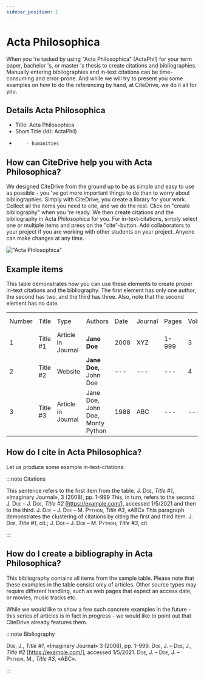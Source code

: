 ```yaml
---
sidebar_position: 1
---
```


# Acta Philosophica

When you 're tasked by using "Acta Philosophica" (ActaPhil) for your term paper, bachelor 's, or master 's thesis to create citations and bibliographies.
Manually entering bibliographies and in-text citations can be time-consuming and error-prone. And while we will try to present you some examples on how to do the referencing by hand, at CiteDrive, we do it all for you.

## Details  Acta Philosophica
* Title: Acta Philosophica
* Short Title (Id): ActaPhil)
*         - humanities


## How can CiteDrive help you with Acta Philosophica?

We designed CiteDrive from the ground up to be as simple and easy to use as possible - you 've got more important things to do than to worry about bibliographies. Simply with CiteDrive, you create a library for your work. Collect all the items you need to cite, and we do the rest. Click on "create bibliography" when you 're ready. We then create citations and the bibliography in Acta Philosophica for you. For in-text-citations, simply select one or multiple items and press on the "cite"-button. Add collaborators to your project if you are working with other students on your project. Anyone can make changes at any time.


!["Acta Philosophica"](images/acta-philosophica.svg "Choose Acta Philosophica in the CiteDrive App")


## Example items

This table demonstrates how you can use these elements to create proper in-text citations and the bibliography. The first element has only one author, the second has two, and the third has three. Also, note that the second element has no date.


<table>
  <tr>
   <td>Number
   </td>
   <td>Title
   </td>
   <td>Type
   </td>
   <td>Authors
   </td>
   <td>Date
   </td>
   <td>Journal
   </td>
   <td>Pages
   </td>
   <td>Volume
   </td>
   <td>Issue
   </td>
   <td>Access Date
   </td>
  </tr>
  <tr>
   <td>1
   </td>
   <td>Title #1
   </td>
   <td>Article in Journal
   </td>
   <td><strong>Jane Doe</strong>
   </td>
   <td>2008
   </td>
   <td>XYZ
   </td>
   <td>1-999
   </td>
   <td>3
   </td>
   <td>2
   </td>
   <td>--
   </td>
  </tr>
  <tr>
   <td>
2
   </td>
   <td>Title #2
   </td>
   <td>Website
   </td>
   <td><strong>Jane Doe, </strong>John Doe
   </td>
   <td>---
   </td>
   <td>---
   </td>
   <td>---
   </td>
   <td>4
   </td>
   <td>---
   </td>
   <td>2020-05-01
   </td>
  </tr>
  <tr>
   <td>3
   </td>
   <td>Title #3
   </td>
   <td>Article in Journal
   </td>
   <td>Jane Doe, John Doe, Monty Python
   </td>
   <td>1988
   </td>
   <td>ABC
   </td>
   <td>---
   </td>
   <td>---
   </td>
   <td>16
   </td>
   <td>---
   </td>
  </tr>
</table>



## How do I cite in  Acta Philosophica?

Let us produce some example in-text-citations:

:::note Citations


This sentence refers to the first item from the table. <span style="font-variant:small-caps;">J. Doe</span>, <i>Title #1</i>, «Imaginary Journal», 3 (2008), pp. 1–999 This, in turn, refers to the second <span style="font-variant:small-caps;">J. Doe – J. Doe</span>, <i>Title #2</i> [https://example.com/], accessed 1/5/2021
and then to the third.  <span style="font-variant:small-caps;">J. Doe – J. Doe – M. Python</span>, <i>Title #3</i>, «ABC»
This paragraph demonstrates the clustering of citations by citing the first and third item. <span style="font-variant:small-caps;">J. Doe</span>, <i>Title #1</i>, cit.; <span style="font-variant:small-caps;">J. Doe – J. Doe – M. Python</span>, <i>Title #3</i>, cit.

:::

## How do I create a bibliography in Acta Philosophica?

This bibliography contains all items from the sample table. Please note that these examples in the table consist only of articles. Other source types may require different handling, such as web pages that expect an access date, or movies, music tracks etc.

While we would like to show a few such concrete examples in the future - this series of articles is in fact in progress - we would like to point out that CiteDrive already features them.

:::note Bibliography

<span style="font-variant:small-caps;">Doe, J.</span>, <i>Title #1</i>, «Imaginary Journal» 3 (2008), pp. 1–999.
<span style="font-variant:small-caps;">Doe, J. – Doe, J.</span>, <i>Title #2</i> [https://example.com/], accessed 1/5/2021.
<span style="font-variant:small-caps;">Doe, J. – Doe, J. – Python, M.</span>, <i>Title #3</i>, «ABC».


:::


```
        